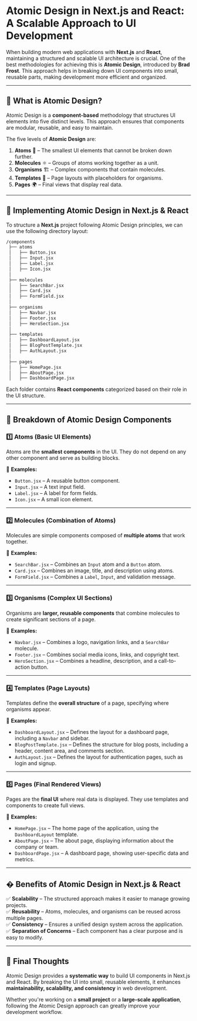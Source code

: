 # Atomic Design in Next.js and React: A Scalable Approach to UI Development  

When building modern web applications with **Next.js** and **React**, maintaining a structured and scalable UI architecture is crucial. One of the best methodologies for achieving this is **Atomic Design**, introduced by **Brad Frost**. This approach helps in breaking down UI components into small, reusable parts, making development more efficient and organized.  

---

## 🔹 What is Atomic Design?  

Atomic Design is a **component-based** methodology that structures UI elements into five distinct levels. This approach ensures that components are modular, reusable, and easy to maintain.  

The five levels of **Atomic Design** are:  

1. **Atoms** 🧪 – The smallest UI elements that cannot be broken down further.  
2. **Molecules** ⚛️ – Groups of atoms working together as a unit.  
3. **Organisms** 🏗️ – Complex components that contain molecules.  
4. **Templates** 📄 – Page layouts with placeholders for organisms.  
5. **Pages** 🌍 – Final views that display real data.  

---

## 📌 Implementing Atomic Design in Next.js & React  

To structure a **Next.js** project following Atomic Design principles, we can use the following directory layout:

```bash
/components
 ├── atoms
 │   ├── Button.jsx
 │   ├── Input.jsx
 │   ├── Label.jsx
 │   ├── Icon.jsx
 │
 ├── molecules
 │   ├── SearchBar.jsx
 │   ├── Card.jsx
 │   ├── FormField.jsx
 │
 ├── organisms
 │   ├── Navbar.jsx
 │   ├── Footer.jsx
 │   ├── HeroSection.jsx
 │
 ├── templates
 │   ├── DashboardLayout.jsx
 │   ├── BlogPostTemplate.jsx
 │   ├── AuthLayout.jsx
 │
 ├── pages
 │   ├── HomePage.jsx
 │   ├── AboutPage.jsx
 │   ├── DashboardPage.jsx
```

Each folder contains **React components** categorized based on their role in the UI structure.

---

## 🚀 Breakdown of Atomic Design Components  

### 1️⃣ Atoms (Basic UI Elements)  

Atoms are the **smallest components** in the UI. They do not depend on any other component and serve as building blocks.  

🔹 **Examples:**  
- `Button.jsx` – A reusable button component.  
- `Input.jsx` – A text input field.  
- `Label.jsx` – A label for form fields.  
- `Icon.jsx` – A small icon element.  

---

### 2️⃣ Molecules (Combination of Atoms)  

Molecules are simple components composed of **multiple atoms** that work together.  

🔹 **Examples:**  
- `SearchBar.jsx` – Combines an `Input` atom and a `Button` atom.  
- `Card.jsx` – Combines an image, title, and description using atoms.  
- `FormField.jsx` – Combines a `Label`, `Input`, and validation message.  

---

### 3️⃣ Organisms (Complex UI Sections)  

Organisms are **larger, reusable components** that combine molecules to create significant sections of a page.  

🔹 **Examples:**  
- `Navbar.jsx` – Combines a logo, navigation links, and a `SearchBar` molecule.  
- `Footer.jsx` – Combines social media icons, links, and copyright text.  
- `HeroSection.jsx` – Combines a headline, description, and a call-to-action button.  

---

### 4️⃣ Templates (Page Layouts)  

Templates define the **overall structure** of a page, specifying where organisms appear.  

🔹 **Examples:**  
- `DashboardLayout.jsx` – Defines the layout for a dashboard page, including a `Navbar` and sidebar.  
- `BlogPostTemplate.jsx` – Defines the structure for blog posts, including a header, content area, and comments section.  
- `AuthLayout.jsx` – Defines the layout for authentication pages, such as login and signup.  

---

### 5️⃣ Pages (Final Rendered Views)  

Pages are the **final UI** where real data is displayed. They use templates and components to create full views.  

🔹 **Examples:**  
- `HomePage.jsx` – The home page of the application, using the `DashboardLayout` template.  
- `AboutPage.jsx` – The about page, displaying information about the company or team.  
- `DashboardPage.jsx` – A dashboard page, showing user-specific data and metrics.  

---

## � Benefits of Atomic Design in Next.js & React  

✅ **Scalability** – The structured approach makes it easier to manage growing projects.  
✅ **Reusability** – Atoms, molecules, and organisms can be reused across multiple pages.  
✅ **Consistency** – Ensures a unified design system across the application.  
✅ **Separation of Concerns** – Each component has a clear purpose and is easy to modify.  

---

## 📌 Final Thoughts  

Atomic Design provides a **systematic way** to build UI components in Next.js and React. By breaking the UI into small, reusable elements, it enhances **maintainability, scalability, and consistency** in web development.  

Whether you're working on a **small project** or a **large-scale application**, following the Atomic Design approach can greatly improve your development workflow.  